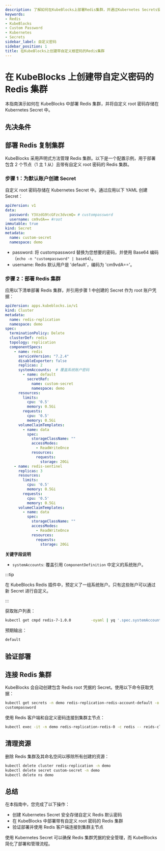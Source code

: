 ```yaml
---
description: 了解如何在KubeBlocks上部署Redis集群，并通过Kubernetes Secrets安全配置自定义root密码。
keywords:
- Redis
- KubeBlocks
- Custom Password
- Kubernetes
- Secrets
sidebar_label: 自定义密码
sidebar_position: 1
title: 在KubeBlocks上创建带自定义根密码的Redis集群
---
```

# 在 KubeBlocks 上创建带自定义密码的 Redis 集群

本指南演示如何在 KubeBlocks 中部署 Redis 集群，并将自定义 root 密码存储在 Kubernetes Secret 中。

## 先决条件


<Prerequisites />

## 部署 Redis 复制集群

KubeBlocks 采用声明式方法管理 Redis 集群。以下是一个配置示例，用于部署包含 2 个节点（1 主 1 从）且带有自定义 root 密码的 Redis 集群。

### 步骤 1：为默认账户创建 Secret

自定义 root 密码存储在 Kubernetes Secret 中。通过应用以下 YAML 创建 Secret：

```yaml
apiVersion: v1
data:
  password: Y3VzdG9tcGFzc3dvcmQ= # custompassword
  username: cm9vdA== #root
immutable: true
kind: Secret
metadata:
  name: custom-secret
  namespace: demo
```
- password: 将 custompassword 替换为您想要的密码，并使用 Base64 编码（`echo -n "custompassword" | base64`）。
- username: Redis 默认用户是 'default'，编码为 'cm9vdA=='。

### 步骤 2：部署 Redis 集群

应用以下清单部署 Redis 集群，并引用步骤 1 中创建的 Secret 作为 root 账户凭据：
```yaml
apiVersion: apps.kubeblocks.io/v1
kind: Cluster
metadata:
  name: redis-replication
  namespace: demo
spec:
  terminationPolicy: Delete
  clusterDef: redis
  topology: replication
  componentSpecs:
    - name: redis
      serviceVersion: "7.2.4"
      disableExporter: false
      replicas: 2
      systemAccounts:  # 覆盖系统账户密码
        - name: default
          secretRef:
            name: custom-secret
            namespace: demo
      resources:
        limits:
          cpu: '0.5'
          memory: 0.5Gi
        requests:
          cpu: '0.5'
          memory: 0.5Gi
      volumeClaimTemplates:
        - name: data
          spec:
            storageClassName: ""
            accessModes:
              - ReadWriteOnce
            resources:
              requests:
                storage: 20Gi
    - name: redis-sentinel
      replicas: 3
      resources:
        limits:
          cpu: '0.5'
          memory: 0.5Gi
        requests:
          cpu: '0.5'
          memory: 0.5Gi
      volumeClaimTemplates:
        - name: data
          spec:
            storageClassName: ""
            accessModes:
              - ReadWriteOnce
            resources:
              requests:
                storage: 20Gi
```
**关键字段说明**
- `systemAccounts`: 覆盖引用 `ComponentDefinition` 中定义的系统账户。

:::tip

在 KubeBlocks Redis 插件中，预定义了一组系统账户。只有这些账户可以通过新 Secret 进行自定义。

:::

获取账户列表：
```bash
kubectl get cmpd redis-7-1.0.0         -oyaml | yq '.spec.systemAccounts[].name'
```

预期输出：
```bash
default
```

## 验证部署


<VerifyCluster />

## 连接 Redis 集群

KubeBlocks 会自动创建包含 Redis root 凭据的 Secret。使用以下命令获取凭据：

```bash
kubectl get secrets -n demo redis-replication-redis-account-default -o jsonpath='{.data.password}' | base64 -d
custompassword
```

使用 Redis 客户端和自定义密码连接到集群主节点：
```bash
kubectl exec -it -n demo redis-replication-redis-0 -c redis -- reids-cli -a ${PASSWD}
```

## 清理资源
删除 Redis 集群及其命名空间以移除所有创建的资源：

```bash
kubectl delete cluster redis-replication -n demo
kubectl delete secret custom-secret -n demo
kubectl delete ns demo
```

## 总结
在本指南中，您完成了以下操作：
- 创建 Kubernetes Secret 安全存储自定义 Redis 默认密码
- 在 KubeBlocks 中部署带有自定义 root 密码的 Redis 集群
- 验证部署并使用 Redis 客户端连接到集群主节点

使用 Kubernetes Secret 可以确保 Redis 集群凭据的安全管理，而 KubeBlocks 简化了部署和管理流程。
